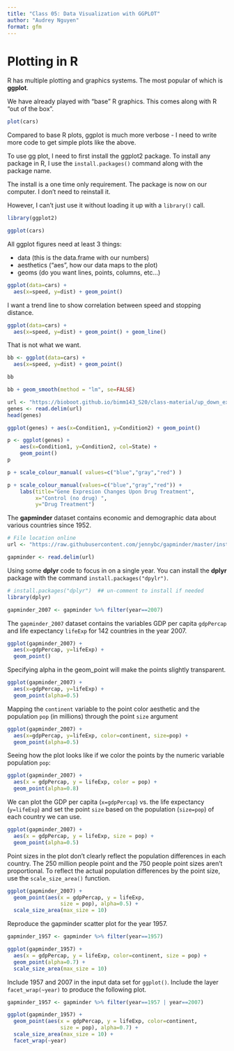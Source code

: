 ```yaml
---
title: "Class 05: Data Visualization with GGPLOT"
author: "Audrey Nguyen"
format: gfm
---
```


# Plotting in R

R has multiple plotting and graphics systems. The most popular of which is **ggplot**. 

We have already played with "base" R graphics. This comes along with R "out of the box". 

```r
plot(cars)
```

Compared to base R plots, ggplot is much more verbose - I need to write more code to get simple plots like the above.

To use gg plot, I need to first install the ggplot2 package. To install any package in R, I use the `install.packages()` command along with the package name.

The install is a one time only requirement. The package is now on our computer. I don't need to reinstall it. 

However, I can't just use it without loading it up with a `library()` call. 

```r
library(ggplot2)
```


```r
ggplot(cars)
```

All ggplot figures need at least 3 things: 

- data (this is the data.frame with our numbers)
- aesthetics ("aes", how our data maps to the plot)
- geoms (do you want lines, points, columns, etc...)

```r
ggplot(data=cars) + 
  aes(x=speed, y=dist) + geom_point()
```

I want a trend line to show correlation between speed and stopping distance.

```r
ggplot(data=cars) + 
  aes(x=speed, y=dist) + geom_point() + geom_line()
```
That is not what we want. 
```r
bb <- ggplot(data=cars) + 
  aes(x=speed, y=dist) + geom_point()     

bb
```
```r
bb + geom_smooth(method = "lm", se=FALSE)
```

```r
url <- "https://bioboot.github.io/bimm143_S20/class-material/up_down_expression.txt"
genes <- read.delim(url)
head(genes)
```

```r
ggplot(genes) + aes(x=Condition1, y=Condition2) + geom_point()
```

```r
p <- ggplot(genes) + 
    aes(x=Condition1, y=Condition2, col=State) +
    geom_point()
p
```

```r
p + scale_colour_manual( values=c("blue","gray","red") )
```

```r
p + scale_colour_manual(values=c("blue","gray","red")) +
    labs(title="Gene Expresion Changes Upon Drug Treatment",
         x="Control (no drug) ",
         y="Drug Treatment")
```

The **gapminder** dataset contains economic and demographic data about various countries since 1952. 

```r
# File location online
url <- "https://raw.githubusercontent.com/jennybc/gapminder/master/inst/extdata/gapminder.tsv"

gapminder <- read.delim(url)
```

Using some **dplyr** code to focus in on a single year. You can install the **dplyr** package with the command `install.packages("dpylr")`. 

```r
# install.packages("dplyr")  ## un-comment to install if needed
library(dplyr)

gapminder_2007 <- gapminder %>% filter(year==2007)
```

The `gapminder_2007` dataset contains the variables GDP per capita `gdpPercap` and life expectancy `lifeExp` for 142 countries in the year 2007. 

```r
ggplot(gapminder_2007) +
  aes(x=gdpPercap, y=lifeExp) +
  geom_point()
```

Specifying alpha in the geom_point will make the points slightly transparent. 

```r
ggplot(gapminder_2007) +
  aes(x=gdpPercap, y=lifeExp) +
  geom_point(alpha=0.5)
```

Mapping the `continent` variable to the point color aesthetic and the population `pop` (in millions) through the point `size` argument 

```r
ggplot(gapminder_2007) +
  aes(x=gdpPercap, y=lifeExp, color=continent, size=pop) +
  geom_point(alpha=0.5)
```
Seeing how the plot looks like if we color the points by the numeric variable population `pop`:
```r
ggplot(gapminder_2007) + 
  aes(x = gdpPercap, y = lifeExp, color = pop) +
  geom_point(alpha=0.8)
```

We can plot the GDP per capita (`x=gdpPercap`) vs. the life expectancy (`y=lifeExp`) and set the point `size` based on the population (`size=pop`) of each country we can use. 

```r
ggplot(gapminder_2007) + 
  aes(x = gdpPercap, y = lifeExp, size = pop) +
  geom_point(alpha=0.5)
```

Point sizes in the plot don't clearly reflect the population differences in each country. The 250 million people point and the 750 people point sizes aren't proportional. To reflect the actual population differences by the point size, use the `scale_size_area()` function. 

```r
ggplot(gapminder_2007) + 
  geom_point(aes(x = gdpPercap, y = lifeExp,
                 size = pop), alpha=0.5) + 
  scale_size_area(max_size = 10)
```

Reproduce the gapminder scatter plot for the year 1957. 

```r
gapminder_1957 <- gapminder %>% filter(year==1957)

ggplot(gapminder_1957) + 
  aes(x = gdpPercap, y = lifeExp, color=continent, size = pop) + 
  geom_point(alpha=0.7) + 
  scale_size_area(max_size = 10)
```

Include 1957 and 2007 in the input data set for `ggplot()`. Include the layer `facet_wrap(~year)` to produce the following plot. 

```r
gapminder_1957 <- gapminder %>% filter(year==1957 | year==2007)

ggplot(gapminder_1957) + 
  geom_point(aes(x = gdpPercap, y = lifeExp, color=continent,
                 size = pop), alpha=0.7) + 
  scale_size_area(max_size = 10) +
  facet_wrap(~year)
```


